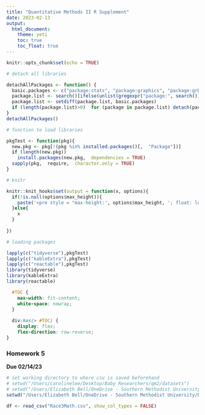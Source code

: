 ```yaml
---
title: "Quantitative Methods II R Supplement"
date: 2023-02-13
output: 
  html_document: 
    theme: yeti 
    toc: true
    toc_float: true
---
```


```r
knitr::opts_chunk$set(echo = TRUE)

# detach all libraries

detachAllPackages <- function() {
  basic.packages <- c("package:stats", "package:graphics", "package:grDevices", "package:utils", "package:datasets", "package:methods", "package:base")
  package.list <- search()[ifelse(unlist(gregexpr("package:", search()))==1, TRUE, FALSE)]
  package.list <- setdiff(package.list, basic.packages)
  if (length(package.list)>0)  for (package in package.list) detach(package,  character.only=TRUE)
}
detachAllPackages()

# function to load libraries

pkgTest <- function(pkg){
  new.pkg <- pkg[!(pkg %in% installed.packages()[,  "Package"])]
  if (length(new.pkg)) 
    install.packages(new.pkg,  dependencies = TRUE)
  sapply(pkg,  require,  character.only = TRUE)
}

# knitr

knitr::knit_hooks$set(output = function(x, options){
  if(!is.null(options$max_height)){
    paste('<pre style = "max-height:', options$max_height, '; float: left; width: 910px; overflow-y: auto;">', x, "</pre>", sep = "")
  }else{
    x
  }
  
})

# loading packages 

lapply(c("tidyverse"),pkgTest)
lapply(c("kableExtra"),pkgTest)
lapply(c("reactable"),pkgTest)
library(tidyverse)
library(kableExtra)
library(reactable)
```

```css
  #TOC {
    max-width: fit-content;
    white-space: nowrap;
  }
  
  div:has(> #TOC) {
    display: flex;
    flex-direction: row-reverse;
}
```

### Homework 5
**Due 02/14/23**

```r
# set working directory to where csv is saved beforehand
# setwd("/Users/carolinelee/Desktop/Baby Researchers/qm2/datasets")
# setwd("/Users/Elizabeth Bell/OneDrive - Southern Methodist University/Desktop/baby-researchers/qm2/datasets")
setwd("/Users/Elizabeth Bell/OneDrive - Southern Methodist University/Desktop/baby-researchers/qm2/datasets")

df <- read_csv("Race3Math.csv", show_col_types = FALSE)
```



